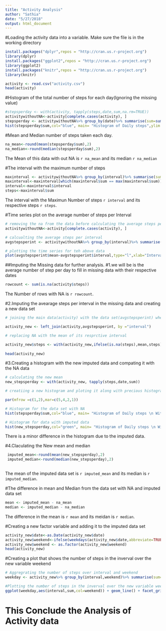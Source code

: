 ```yaml
---
title: "Activity Analysis"
author: "Sathia"
date: "5/27/2018"
output: html_document
---
```




#Loading the activity data into a variable. Make sure the file is in the working directory

```r
install.packages("dplyr",repos = "http://cran.us.r-project.org")
library(dplyr)
install.packages("ggplot2",repos = "http://cran.us.r-project.org")
library(ggplot2)
install.packages("knitr",repos = "http://cran.us.r-project.org")
library(knitr)
```

```r
activity <- read.csv("activity.csv")
head(activity)
```

#Histogram of the total number of steps for each day(Ignoring the missing value)

```r
#stepsperday <- with(activity, tapply(steps,date,sum,na.rm=TRUE))
activitywithoutNA<-activity[complete.cases(activity), ]
stepsperday <- activitywithoutNA%>% group_by(date)%>% summarise(sum=sum(steps))
hist(stepsperday$sum,col="blue", main= "Histogram of Daily steps",ylim =c(0,30), xlab="Number of Steps",ylab="Number of days")
```

#Mean and Median number of steps taken each day.

```r
na_mean<-round(mean(stepsperday$sum),2)
na_median<-round(median(stepsperday$sum),2)

```
The Mean of this data with out NA is `r na_mean` and its median `r na_median`

#The interval with the maximum number of steps 

```r
maxinterval <- activitywithoutNA%>% group_by(interval)%>% summarise(sum=sum(steps))
maxinterval<-maxinterval[which(maxinterval$sum == max(maxinterval$sum)),]
interval<-maxinterval$interval
steps<-maxinterval$sum
```
The interval with the Maximun Number of steps `r interval` and its respective steps `r steps`.

#Time series plot on the average number of steps per Interval

```r

# removing the na from the data before calculating the average steps per interval
activitywithoutNA<-activity[complete.cases(activity), ]

# calcualting the average steps per interval
avgstepsperint <- activitywithoutNA%>% group_by(interval)%>% summarise(mean=mean(steps))

# plotting the time series for teh above data
plot(avgstepsperint$mean~avgstepsperint$interval,type="l",xlab="Interval",ylab="Avg no of steps",col="red")
```

##Imputing the Missing data for further analysis.
  #1.we will be is the average number of step per day to fill in missing data with their respective dates
  
```r
rowcount <- sum(is.na(activity$steps))
```
The Number of rows with NA is `r rowcount`.

  #2.Imputing the avearage steps per interval in the missing data and creating a new data set
  
```r
# joining the main data(activity) with the data set(avgstepsperint) where NA was removed and mean was calculated.

activity_new <- left_join(activity,avgstepsperint, by ="interval")

# replacing NA with the mean of its resprctive interval

activity_new$steps <- with(activity_new,ifelse(is.na(steps),mean,steps))
                           
head(activity_new)

```

 #3.Creating a histogram with the new imputed data and compating it with the NA data
 
```r

# calculating the new mean 
new_stepsperday <- with(activity_new, tapply(steps,date,sum))

# creatiing a new histogram and ploting it along with precious histogram with NA data

par(mfrow =c(1,2),mar=c(5,4,2,1))

# Histogram for the data set with NA
hist(stepsperday$sum,col="blue", main= "Histogram of Daily steps \n Without NA data",ylim =c(0,40), xlab="Number of Steps",ylab="Number of days")

# Histogram for data with imputed data
hist(new_stepsperday,col="green", main= "Histogram of Daily steps \n With Imputed steps",ylim =c(0,40), xlab="Number of Steps",ylab="Number of days")

```
There is a minor difference in the histogram due to the imputed data.

 #4.Claculating the New mean and median
 
```r
 imputed_mean<-round(mean(new_stepsperday),2)
 imputed_median<-round(median(new_stepsperday),2)
 
```
The mean of the imputed data set is `r imputed_mean` and its median is `r imputed_median`.

#The difference in mean and Median from the data set with NA and imputed data set
```r
mean <- imputed_mean - na_mean
median <- imputed_median - na_median

```

The difference in the mean is `r mean` and its meidan is `r median`.


#Creating a new factor variable and adding it to the imputed data set
```r
activity_new$date<-as.Date(activity_new$date)
activity_new$weekend<-ifelse(weekdays(activity_new$date,abbreviate=TRUE) %in% c("Sun","Sat"), "Weekend","Weekday")
activity_new$weekend <- as.factor(activity_new$weekend)
head(activity_new)
```

#Creating a plot that shows the number of steps in the inverval over the new variable weekend

```r

# Aggregrating the number of steps over interval and weekend
weekday <- activity_new%>% group_by(interval,weekend)%>% summarise(sum=mean(steps))

#Plotting the number of steps in the inverval over the new variable weekend
ggplot(weekday,aes(interval,sum,col=weekend)) + geom_line() + facet_grid(weekend~.,) + ylab("Number of Steps")

```

# This Conclude the Analysis of Activity data